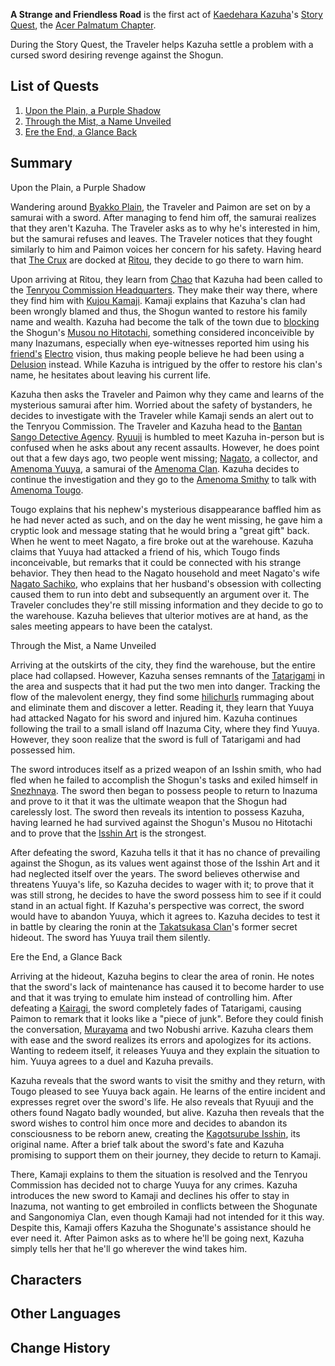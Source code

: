 {{Act Infobox
|image          = Story Card Acer Palmatum Chapter Act I.png
|type           = Story
|chapter        = Acer Palmatum Chapter
|act            = I
|character      = Kaedehara Kazuha
|ARReq          = 40
|keyReq         = 1
|archonQuestReq = [[Chapter]]: II Act III - [[Omnipresence Over Mortals]]
|storyQuestReq  = [[Imperatrix Umbrosa Chapter]]: Act I - [[Reflections of Mortality]]
}}
{{Description|The flowers fall and become soil, the wandering son returns home. Having stood against the lightning, the young man of the wind has seen his reputation rise.<br />Some admire him, while others view him askance with jealousy, all while the obsessions of history hang over them like a cloud.<br />Icy, iron-shod footsteps approach gradually, but what he hears is the wind, snow, and the hearth-fire...}}
'''A Strange and Friendless Road''' is the first act of [[Kaedehara Kazuha]]'s [[Story Quest]], the [[Acer Palmatum Chapter]]. 

During the Story Quest, the Traveler helps Kazuha settle a problem with a cursed sword desiring revenge against the Shogun.

==List of Quests==
# [[Upon the Plain, a Purple Shadow]]
# [[Through the Mist, a Name Unveiled]]
# [[Ere the End, a Glance Back]]

==Summary==
;Upon the Plain, a Purple Shadow

Wandering around [[Byakko Plain]], the Traveler and Paimon are set on by a samurai with a sword. After managing to fend him off, the samurai realizes that they aren't Kazuha. The Traveler asks as to why he's interested in him, but the samurai refuses and leaves. The Traveler notices that they fought similarly to him and Paimon voices her concern for his safety. Having heard that [[The Crux]] are docked at [[Ritou]], they decide to go there to warn him.

Upon arriving at Ritou, they learn from [[Chao]] that Kazuha had been called to the [[Tenryou Commission Headquarters]]. They make their way there, where they find him with [[Kujou Kamaji]]. Kamaji explains that Kazuha's clan had been wrongly blamed and thus, the Shogun wanted to restore his family name and wealth. Kazuha had become the talk of the town due to [[Omnipresence Over Mortals|blocking]] the Shogun's [[Musou no Hitotachi]], something considered inconceivible by many Inazumans, especially when eye-witnesses reported him using his [[Kazuha's Friend|friend's]] [[Electro]] vision, thus making people believe he had been using a [[Delusion]] instead. While Kazuha is intrigued by the offer to restore his clan's name, he hesitates about leaving his current life.

Kazuha then asks the Traveler and Paimon why they came and learns of the mysterious samurai after him. Worried about the safety of bystanders, he decides to investigate with the Traveler while Kamaji sends an alert out to the Tenryou Commission. The Traveler and Kazuha head to the [[Bantan Sango Detective Agency]]. [[Ryuuji]] is humbled to meet Kazuha in-person but is confused when he asks about any recent assaults. However, he does point out that a few days ago, two people went missing; [[Nagato]], a collector, and [[Amenoma Yuuya]], a samurai of the [[Amenoma Clan]]. Kazuha decides to continue the investigation and they go to the [[Amenoma Smithy]] to talk with [[Amenoma Tougo]].

Tougo explains that his nephew's mysterious disappearance baffled him as he had never acted as such, and on the day he went missing, he gave him a cryptic look and message stating that he would bring a "great gift" back. When he went to meet Nagato, a fire broke out at the warehouse. Kazuha claims that Yuuya had attacked a friend of his, which Tougo finds inconceivable, but remarks that it could be connected with his strange behavior. They then head to the Nagato household and meet Nagato's wife [[Nagato Sachiko]], who explains that her husband's obsession with collecting caused them to run into debt and subsequently an argument over it. The Traveler concludes they're still missing information and they decide to go to the warehouse. Kazuha believes that ulterior motives are at hand, as the sales meeting appears to have been the catalyst.

;Through the Mist, a Name Unveiled

Arriving at the outskirts of the city, they find the warehouse, but the entire place had collapsed. However, Kazuha senses remnants of the [[Tatarigami]] in the area and suspects that it had put the two men into danger. Tracking the flow of the malevolent energy, they find some [[hilichurls]] rummaging about and eliminate them and discover a letter. Reading it, they learn that Yuuya had attacked Nagato for his sword and injured him. Kazuha continues following the trail to a small island off Inazuma City, where they find Yuuya. However, they soon realize that the sword is full of Tatarigami and had possessed him.

The sword introduces itself as a prized weapon of an Isshin smith, who had fled when he failed to accomplish the Shogun's tasks and exiled himself in [[Snezhnaya]]. The sword then began to possess people to return to Inazuma and prove to it that it was the ultimate weapon that the Shogun had carelessly lost. The sword then reveals its intention to possess Kazuha, having learned he had survived against the Shogun's Musou no Hitotachi and to prove that the [[Isshin Art]] is the strongest.

After defeating the sword, Kazuha tells it that it has no chance of prevailing against the Shogun, as its values went against those of the Isshin Art and it had neglected itself over the years. The sword believes otherwise and threatens Yuuya's life, so Kazuha decides to wager with it; to prove that it was still strong, he decides to have the sword possess him to see if it could stand in an actual fight. If Kazuha's perspective was correct, the sword would have to abandon Yuuya, which it agrees to. Kazuha decides to test it in battle by clearing the ronin at the [[Takatsukasa Clan]]'s former secret hideout. The sword has Yuuya trail them silently.

;Ere the End, a Glance Back

Arriving at the hideout, Kazuha begins to clear the area of ronin. He notes that the sword's lack of maintenance has caused it to become harder to use and that it was trying to emulate him instead of controlling him. After defeating a [[Kairagi]], the sword completely fades of Tatarigami, causing Paimon to remark that it looks like a "piece of junk". Before they could finish the conversation, [[Murayama]] and two Nobushi arrive. Kazuha clears them with ease and the sword realizes its errors and apologizes for its actions. Wanting to redeem itself, it releases Yuuya and they explain the situation to him. Yuuya agrees to a duel and Kazuha prevails.

Kazuha reveals that the sword wants to visit the smithy and they return, with Tougo pleased to see Yuuya back again. He learns of the entire incident and expresses regret over the sword's life. He also reveals that Ryuuji and the others found Nagato badly wounded, but alive. Kazuha then reveals that the sword wishes to control him once more and decides to abandon its consciousness to be reborn anew, creating the [[Kagotsurube Isshin]], its original name. After a brief talk about the sword's fate and Kazuha promising to support them on their journey, they decide to return to Kamaji.

There, Kamaji explains to them the situation is resolved and the Tenryou Commission has decided not to charge Yuuya for any crimes. Kazuha introduces the new sword to Kamaji and declines his offer to stay in Inazuma, not wanting to get embroiled in conflicts between the Shogunate and Sangonomiya Clan, even though Kamaji had not intended for it this way. Despite this, Kamaji offers Kazuha the Shogunate's assistance should he ever need it. After Paimon asks as to where he'll be going next, Kazuha simply tells her that he'll go wherever the wind takes him.

==Characters==
{{Character Appearances|A Strange and Friendless Road|type=Story Quest}}

==Other Languages==
{{Other Languages
|en      = A Strange and Friendless Road
|zhs     = 陌野不识故人
|zhs_rm  = Mò Yě Bù Shí Gùrén
|zht     = 陌野不識故人
|zht_rm  = Mò Yě Bù Shì Gùrén
|zh_tl   = 
|ja      = 阡陌で故人を知る者無し
|ja_rm   = Senpaku de Kojin wo Shiru Mono Nashi{{Assumed}}
|ja_tl   = 
|ko      = 낯설고 외로운 길
|ko_rm   = Natseolgo Oeroun Gil
|ko_tl   = An Unfamiliar and Lonely Road
|es      = Un camino sin amigos
|es_tl   = A Friendless Road
|fr      = Une route sans amis
|fr_tl   = A Friendless Road
|ru      = Странная безлюдная дорога
|ru_tl   = 
|th      = ถนนเปล่าเปลี่ยวของผู้ที่ถูกลืม
|th_rm   = 
|th_tl   = 
|vi      = {{tt|Cố Nhân|故人}} Xa Lạ
|vi_tl   = Unfamiliar Old Friend
|de      = Ein fremder Weg ohne Freunde
|de_tl   = A Foreign Road Without Friends
|id      = Jalan yang Aneh dan Tak Bersahabat
|id_tl   = A Strange and Unfriendly Road
|pt      = Uma Estrada Estranha e Hostil
|pt_tl   = 
}}

==Change History==
{{Change History|2.8}}